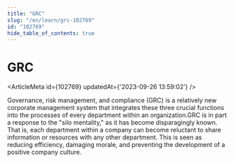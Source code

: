 ```yaml
---
title: "GRC"
slug: "/en/learn/grc-102769"
id: "102769"
hide_table_of_contents: true
---
```



# GRC

<ArticleMeta id={102769} updatedAt={'2023-09-26 13:59:02'} />
<div className='border-solid border-b border-t-0 my-4 border-[var(--ifm-color-gray-300)]' />

Governance, risk management, and compliance (GRC) is a relatively new corporate management system that integrates these three crucial functions into the processes of every department within an organization.GRC is in part a response to the "silo mentality," as it has become disparagingly known. That is, each department within a company can become reluctant to share information or resources with any other department. This is seen as reducing efficiency, damaging morale, and preventing the development of a positive company culture.
